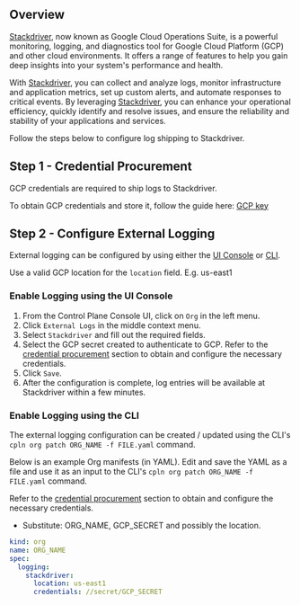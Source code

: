 ## Overview

[Stackdriver](https://cloud.google.com/products/operations), now known as Google Cloud Operations Suite, is a powerful monitoring, logging, and diagnostics tool for Google Cloud Platform (GCP) and other cloud environments. It offers a range of features to help you gain deep insights into your system's performance and health.

With [Stackdriver](https://cloud.google.com/products/operations), you can collect and analyze logs, monitor infrastructure and application metrics, set up custom alerts, and automate responses to critical events. By leveraging [Stackdriver](https://cloud.google.com/products/operations), you can enhance your operational efficiency, quickly identify and resolve issues, and ensure the reliability and stability of your applications and services.

Follow the steps below to configure log shipping to Stackdriver.

## Step 1 - Credential Procurement

GCP credentials are required to ship logs to Stackdriver.

To obtain GCP credentials and store it, follow the guide here: [GCP key](/reference/secret#google-cloud-platform-gcp)

## Step 2 - Configure External Logging

External logging can be configured by using either the [UI Console](#enable-logging-using-the-ui-console) or [CLI](#enable-logging-using-the-cli).

<TIP>Use a valid GCP location for the `location` field. E.g. us-east1</TIP>

### Enable Logging using the UI Console

1. From the Control Plane Console UI, click on `Org` in the left menu.
2. Click `External Logs` in the middle context menu.
3. Select `Stackdriver` and fill out the required fields.
4. Select the GCP secret created to authenticate to GCP. Refer to the [credential procurement](#step-1-credential-procurement) section to obtain and configure the necessary credentials.
5. Click `Save`.
6. After the configuration is complete, log entries will be available at Stackdriver within a few minutes.

### Enable Logging using the CLI

The external logging configuration can be created / updated using the CLI's `cpln org patch ORG_NAME -f FILE.yaml` command.

Below is an example Org manifests (in YAML). Edit and save the YAML as a file and use it as an input to the CLI's `cpln org patch ORG_NAME -f FILE.yaml` command.

Refer to the [credential procurement](#step-1-credential-procurement) section to obtain and configure the necessary credentials.

- Substitute: ORG_NAME, GCP_SECRET and possibly the location.

```yaml YAML
kind: org
name: ORG_NAME
spec:
  logging:
    stackdriver:
      location: us-east1
      credentials: //secret/GCP_SECRET
```
